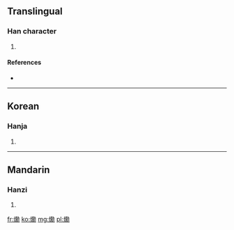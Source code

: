 ==Translingual==

===Han character===
{{Han char|rn=86|rad=火|as=16|sn=20|four=|canj=火竹火尸 (FHFS), 火竹尸火 (FHSF)}}

# {{defn|Han|sort=火16}}

====References====
* {{Han ref|kx=0687.171|dkj=19596|hdz=32247.040|uh=720B|ud=29195}}

----

==Korean==

===Hanja===
{{ko-hanja|hangeul=훈|eumhun=|rv=hun|mr=hun|y=hwun}}

# {{defn|Korean|sort=火16}}

----

==Mandarin==

===Hanzi===
{{cmn-hanzi|pin=[[xūn]] ([[xun1]]), [[xùn]] ([[xun4]])|wg=hsün<sup>1</sup>, hsün<sup>4</sup>}}

# {{defn|Mandarin|sort=火16}}

[[fr:爋]]
[[ko:爋]]
[[mg:爋]]
[[pl:爋]]